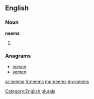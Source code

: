 ==English==

===Noun===
'''neems'''

# {{plural of|[[neem]]}}

===Anagrams===
* [[mesne#English|mesne]]
* [[semen#English|semen]]

[[Category:English plurals]]

[[ar:neems]]
[[fr:neems]]
[[mg:neems]]
[[my:neems]]
